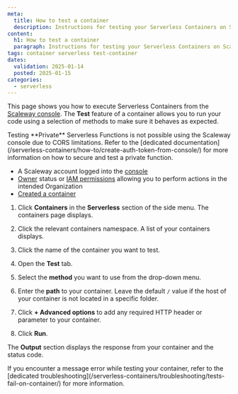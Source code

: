 ```yaml
---
meta:
  title: How to test a container
  description: Instructions for testing your Serverless Containers on Scaleway.
content:
  h1: How to test a container
  paragraph: Instructions for testing your Serverless Containers on Scaleway.
tags: container serverless test-container
dates:
  validation: 2025-01-14
  posted: 2025-01-15
categories:
  - serverless
---
```



This page shows you how to execute Serverless Containers from the [Scaleway console](https://console.scaleway.com). The **Test** feature of a container allows you to run your code using a selection of methods to make sure it behaves as expected.

<Message type="note">
Testing **Private** Serverless Functions is not possible using the Scaleway console due to CORS limitations. Refer to the [dedicated documentation](/serverless-containers/how-to/create-auth-token-from-console/) for more information on how to secure and test a private function.
</Message>

<Requirements />

- A Scaleway account logged into the [console](https://console.scaleway.com)
- [Owner](/iam/concepts/#owner) status or [IAM permissions](/iam/concepts/#permission) allowing you to perform actions in the intended Organization
- [Created a container](/serverless-containers/how-to/deploy-container/)

1. Click **Containers** in the **Serverless** section of the side menu. The containers page displays.

2. Click the relevant containers namespace. A list of your containers displays.

3. Click the name of the container you want to test.

4. Open the **Test** tab.

5. Select the **method** you want to use from the drop-down menu.

6. Enter the **path** to your container. Leave the default `/` value if the host of your container is not located in a specific folder.

7. Click **+ Advanced options** to add any required HTTP header or parameter to your container.

8. Click **Run**.

The **Output** section displays the response from your container and the status code.

<Message type="note">
If you encounter a message error while testing your container, refer to the [dedicated troubleshooting](/serverless-containers/troubleshooting/tests-fail-on-container/) for more information.
</Message>